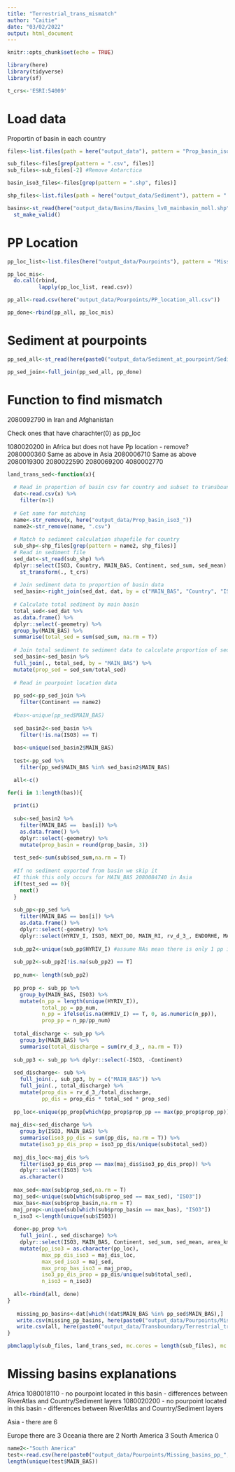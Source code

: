 ```yaml
---
title: "Terrestrial_trans_mismatch"
author: "Caitie"
date: "03/02/2022"
output: html_document
---
```


```r
knitr::opts_chunk$set(echo = TRUE)
```

```r
library(here)
library(tidyverse)
library(sf)

t_crs<-'ESRI:54009'
```

# Load data

Proportin of basin in each country
```r
files<-list.files(path = here("output_data"), pattern = "Prop_basin_iso3_", full.names = T)

sub_files<-files[grep(pattern = ".csv", files)]
sub_files<-sub_files[-2] #Remove Antarctica

basin_iso3_files<-files[grep(pattern = ".shp", files)]

shp_files<-list.files(path = here("output_data/Sediment"), pattern = ".shp", full.names = T)
```

```r
basins<-st_read(here("output_data/Basins/Basins_lv8_mainbasin_moll.shp")) %>% 
  st_make_valid() 
```

# PP Location

```r
pp_loc_list<-list.files(here("output_data/Pourpoints"), pattern = "Missing_pp_chunk", full.names = T)

pp_loc_mis<-
  do.call(rbind,
          lapply(pp_loc_list, read.csv))

pp_all<-read.csv(here("output_data/Pourpoints/PP_location_all.csv"))

pp_done<-rbind(pp_all, pp_loc_mis)
```

# Sediment at pourpoints

```r
pp_sed_all<-st_read(here(paste0("output_data/Sediment_at_pourpoint/Sediment_at_pourpoint.shp")))
```
```r
pp_sed_join<-full_join(pp_sed_all, pp_done)
```

# Function to find mismatch

2080092790 in Iran and Afghanistan

Check ones that have charachter(0) as pp_loc

1080020200 in Africa but does not have Pp location - remove?
2080000360 Same as above in Asia
2080006710 Same as above
2080019300
2080022590
2080069200
4080002770

```r
land_trans_sed<-function(x){
  
  # Read in proportion of basin csv for country and subset to transboundary basins
  dat<-read.csv(x) %>% 
    filter(n>1)
  
  # Get name for matching
  name<-str_remove(x, here("output_data/Prop_basin_iso3_"))
  name2<-str_remove(name, ".csv")
  
  # Match to sediment calculation shapefile for country
  sub_shp<-shp_files[grep(pattern = name2, shp_files)]
  # Read in sediment file
  sed_dat<-st_read(sub_shp) %>% 
  dplyr::select(ISO3, Country, MAIN_BAS, Continent, sed_sum, sed_mean) %>% 
    st_transform(., t_crs)
  
  # Join sediment data to proportion of basin data
  sed_basin<-right_join(sed_dat, dat, by = c("MAIN_BAS", "Country", "ISO3", "Continent")) 
  
  # Calculate total sediment by main basin
  total_sed<-sed_dat %>% 
  as.data.frame() %>% 
  dplyr::select(-geometry) %>% 
  group_by(MAIN_BAS) %>% 
  summarise(total_sed = sum(sed_sum, na.rm = T))
  
  # Join total sediment to sediment data to calculate proportion of sediment per country/basin
  sed_basin<-sed_basin %>% 
  full_join(., total_sed, by = "MAIN_BAS") %>% 
  mutate(prop_sed = sed_sum/total_sed)
  
  # Read in pourpoint location data
 
  pp_sed<-pp_sed_join %>% 
    filter(Continent == name2)
  
  #bas<-unique(pp_sed$MAIN_BAS)
  
  sed_basin2<-sed_basin %>% 
    filter(!is.na(ISO3) == T)
  
  bas<-unique(sed_basin2$MAIN_BAS)
  
  test<-pp_sed %>% 
    filter(pp_sed$MAIN_BAS %in% sed_basin2$MAIN_BAS)

  all<-c()

for(i in 1:length(bas)){
  
  print(i)
  
  sub<-sed_basin2 %>% 
    filter(MAIN_BAS == 	bas[i]) %>% 
    as.data.frame() %>% 
    dplyr::select(-geometry) %>% 
    mutate(prop_basin = round(prop_basin, 3))
  
  test_sed<-sum(sub$sed_sum,na.rm = T)
  
  #If no sediment exported from basin we skip it
  #I think this only occurs for MAIN_BAS 2080084740 in Asia
  if(test_sed == 0){ 
    next()
  }
  
  sub_pp<-pp_sed %>% 
    filter(MAIN_BAS == bas[i]) %>% 
    as.data.frame() %>% 
    dplyr::select(-geometry) %>% 
    dplyr::select(HYRIV_I, ISO3, NEXT_DO, MAIN_RI, rv_d_3_, ENDORHE, MAIN_BAS, Continent)
  
  sub_pp2<-unique(sub_pp$HYRIV_I) #assume NAs mean there is only 1 pp in basin
  
  sub_pp2<-sub_pp2[!is.na(sub_pp2) == T]
  
  pp_num<- length(sub_pp2)
  
  pp_prop <- sub_pp %>% 
    group_by(MAIN_BAS, ISO3) %>% 
    mutate(n_pp = length(unique(HYRIV_I)),
           total_pp = pp_num,
           n_pp = ifelse(is.na(HYRIV_I) == T, 0, as.numeric(n_pp)),
           prop_pp = n_pp/pp_num)
  
  total_discharge <- sub_pp %>% 
    group_by(MAIN_BAS) %>% 
    summarise(total_discharge = sum(rv_d_3_, na.rm = T))
  
  sub_pp3 <- sub_pp %>% dplyr::select(-ISO3, -Continent)
  
  sed_discharge<- sub %>% 
    full_join(., sub_pp3, by = c("MAIN_BAS")) %>% 
    full_join(., total_discharge) %>% 
    mutate(prop_dis = rv_d_3_/total_discharge,
           pp_dis = prop_dis * total_sed * prop_sed)
  
  pp_loc<-unique(pp_prop[which(pp_prop$prop_pp == max(pp_prop$prop_pp)), "ISO3"])
  
 maj_dis<-sed_discharge %>% 
    group_by(ISO3, MAIN_BAS) %>% 
    summarise(iso3_pp_dis = sum(pp_dis, na.rm = T)) %>% 
    mutate(iso3_pp_dis_prop = iso3_pp_dis/unique(sub$total_sed))
  
  maj_dis_loc<-maj_dis %>% 
    filter(iso3_pp_dis_prop == max(maj_dis$iso3_pp_dis_prop)) %>% 
    dplyr::select(ISO3) %>% 
    as.character()
  
  max_sed<-max(sub$prop_sed,na.rm = T)
  maj_sed<-unique(sub[which(sub$prop_sed == max_sed), "ISO3"])
  max_bas<-max(sub$prop_basin,na.rm = T)
  maj_prop<-unique(sub[which(sub$prop_basin == max_bas), "ISO3"])
  n_iso3 <-length(unique(sub$ISO3))
  
  done<-pp_prop %>% 
    full_join(., sed_discharge) %>% 
    dplyr::select(ISO3, MAIN_BAS, Continent, sed_sum, sed_mean, area_km2, b_area_km2, iso3_b_km2, prop_basin, n, total_sed, prop_sed, HYRIV_I, rv_d_3_, ENDORHE, n_pp, total_pp, prop_pp, prop_dis, pp_dis) %>% 
    mutate(pp_iso3 = as.character(pp_loc),
           max_pp_dis_iso3 = maj_dis_loc,
           max_sed_iso3 = maj_sed,
           max_prop_bas_iso3 = maj_prop,
           iso3_pp_dis_prop = pp_dis/unique(sub$total_sed),
           n_iso3 = n_iso3) 
  
  all<-rbind(all, done)
}
  
   missing_pp_basins<-dat[which(!dat$MAIN_BAS %in% pp_sed$MAIN_BAS),]
   write.csv(missing_pp_basins, here(paste0("output_data/Pourpoints/Missing_basins_pp_", name2,".csv")))
   write.csv(all, here(paste0("output_data/Transboundary/Terrestrial_transboundary_",name2,".csv")))
}
```



```r
pbmclapply(sub_files, land_trans_sed, mc.cores = length(sub_files), mc.style = "ETA")
```

# Missing basins explanations

Africa
1080018110 - no pourpoint located in this basin - differences between RiverAtlas and Country/Sediment layers
1080020200 - no pourpoint located in this basin - differences between RiverAtlas and Country/Sediment layers


Asia - there are 6

Europe there are 3
Oceania there are 2
North America 3
South America 0 

```r
name2<-"South America"
test<-read.csv(here(paste0("output_data/Pourpoints/Missing_basins_pp_", name2,".csv")))
length(unique(test$MAIN_BAS))
```

